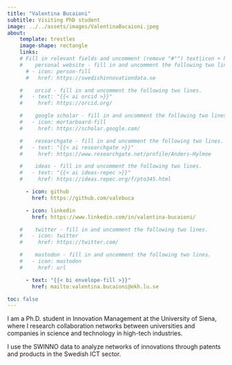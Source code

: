 ```yaml
---
title: "Valentina Bucaioni"
subtitle: Visiting PhD student
image: ../../assets/images/ValentinaBucaioni.jpeg
about:
    template: trestles
    image-shape: rectangle
    links:
    # Fill in relevant fields and uncomment (remove "#"") text|icon + href rows
    #    personal website - fill in and uncomment the following two lines.
      # - icon: person-fill
      #   href: https://swedishinnovationdata.se

    #    orcid - fill in and uncomment the following two lines.
    #   - text: "{{< ai orcid >}}"
    #     href: https://orcid.org/

    #    google scholar - fill in and uncomment the following two lines.
    #   - icon: mortarboard-fill
    #     href: https://scholar.google.com/

    #    researchgate - fill in and uncomment the following two lines.
    #   - text: "{{< ai researchgate >}}"
    #     href: https://www.researchgate.net/profile/Anders-Hylmoe

    #    ideas - fill in and uncomment the following two lines.
    #   - text: "{{< ai ideas-repec >}}"
    #     href: https://ideas.repec.org/f/pto345.html

      - icon: github
        href: https://github.com/valebuca

      - icon: linkedin
        href: https://www.linkedin.com/in/valentina-bucaioni/

    #    twitter - fill in and uncomment the following two lines.
    #   - icon: twitter
    #     href: https://twitter.com/

    #    mastodon - fill in and uncomment the following two lines.
    #   - icon: mastodon
    #     href: url

      - text: "{{< bi envelope-fill >}}"
        href: mailto:valentina.bucaioni@ekh.lu.se

toc: false
---
```


:::{.text-bigger}

I am a Ph.D. student in Innovation Management at the University of Siena,
where I research collaboration networks between universities and companies in
science and technology in high-tech industries.

I use the SWINNO data to analyze networks of innovations through patents and
products in the Swedish ICT sector.

:::
